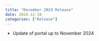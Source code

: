 ```yaml
---
title: "December 2024 Release"
date: 2024-12-18
categories: ["Release"]
---
```


<script src="/rmarkdown-libs/header-attrs/header-attrs.js"></script>


<ul>
<li>Update of portal up to November 2024</li>
</ul>
